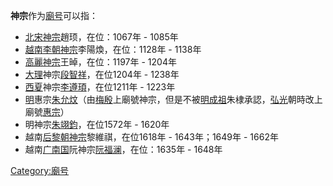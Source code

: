 '''神宗'''作为[[廟号|廟号]]可以指：
* [[北宋|北宋]][[宋神宗|神宗]]趙顼，在位：1067年 - 1085年
* [[越南|越南]][[越南李朝|李朝]][[李神宗|神宗]]李陽煥，在位：1128年 - 1138年
* [[高麗|高麗]][[高麗神宗|神宗]]王晫，在位：1197年 - 1204年
* [[大理国|大理]]神宗[[段智祥|段智祥]]，在位1204年 - 1238年
* [[西夏|西夏]]神宗[[李遵頊|李遵頊]]，在位1211年 - 1223年
* [[明朝|明]]惠宗[[朱允炆|朱允炆]]（由[[梅殷|梅殷]]上廟號神宗，但是不被[[明成祖|明成祖]]朱棣承認，[[弘光|弘光]]朝時改上廟號[[惠宗|惠宗]]）
* 明神宗[[朱翊鈞|朱翊鈞]]，在位1572年 - 1620年
* 越南[[后黎朝|后黎朝]][[黎神宗|神宗]]黎維祺，在位1618年 - 1643年；1649年 - 1662年
* 越南[[广南国|广南国]]阮神宗[[阮福澜|阮福澜]]，在位：1635年 - 1648年

{{disambig|Cat=廟号消歧义}}

[[Category:廟号|Category:廟号]]